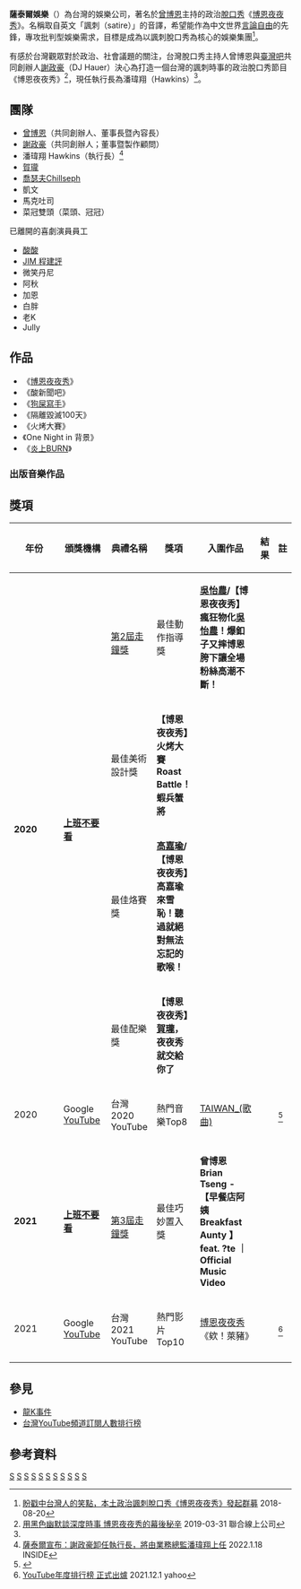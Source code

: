 {{Infobox company
| name = 薩泰爾娛樂股份有限公司
| name_en = STR Network INC.
| logo = STR Network Logo.png
| logo_size = 200px
| type = [[股份有限公司|股份有限公司]]
| local_code_name = TW
| local_code = 50798810
| foundation = 2018年7月31日
| location = {{ROC-TW}}<br>[[臺北市|臺北市]][[信義區_(臺北市)|信義區]]松德路12號8樓
| key_people = 董事長：[[曾博恩|曾博恩]]<br/>執行長：[[潘瑋翔|潘瑋翔]]<br/>董事：[[謝政豪|謝政豪]]<br/>董事：[[劉忻怡|劉忻怡]]<br/>監察人：[[鄭晴元|鄭晴元]]
| industry = [[新媒體|網路媒體業]]、[[多频道网络|多頻道聯播網]]
| products = 
| capital = {{Currency|6500000|TWD}}
| assets = {{Currency|6500000|TWD}}
| homepage = {{URL|www.strnetwork.cc}}
| founder = {{unbulleted list|[[謝政豪|謝政豪]]|[[曾博恩|曾博恩]]}}
}}
{{Infobox YouTube personality
| name               = 薩泰爾娛樂<br>STR Network
| channels           = [https://www.youtube.com/channel/UCDrswN-SqWh7Kii62h9aXGA STR Network]
| creator            = [[謝政豪|謝政豪]]<BR>[[曾博恩|曾博恩]]
| years_active       = 2018年—
| genre              = 喜劇、政治嘲諷
| subscribers        = 1,410,000
| subscriber_date    = 2021年10月11日
| views              = 378,938,921次
| view_date          = 2021年10月11日
| silver_button      = yes
| silver_year        = 2018
| gold_button        = yes
| gold_year          = 2019
| diamond_button     = no
| diamond_year       = 
| ruby_button        = no
| ruby_year          = 
| stats_update       = 2021年2月1日
| extra_information  = 
|location={{TWN}}|channel_website=[https://www.strnetwork.cc www.strnetwork.cc]}}

'''薩泰爾娛樂'''（{{lang-en|STR Network}}）為台灣的娛樂公司，著名於[[曾博恩|曾博恩]]主持的政治[[談話節目|脫口秀]]《[[博恩夜夜秀|博恩夜夜秀]]》。名稱取自英文「諷刺（satire）」的音譯，希望能作為中文世界[[言論自由|言論自由]]的先鋒，專攻批判型娛樂需求，目標是成為以諷刺脫口秀為核心的娛樂集團<ref>[https://www.bnext.com.tw/article/50295/the-night-night-show 盼戳中台灣人的笑點，本土政治諷刺脫口秀《博恩夜夜秀》發起群募] {{Wayback|url=https://www.bnext.com.tw/article/50295/the-night-night-show |date=20190324162522 }} 2018-08-20</ref>。

有感於台灣觀眾對於政治、社會議題的關注，台灣脫口秀主持人曾博恩與[[臺灣吧|臺灣吧]]共同創辦人[[謝政豪|謝政豪]]（DJ Hauer）決心為打造一個台灣的諷刺時事的政治脫口秀節目《博恩夜夜秀》<ref>[https://ubrand.udn.com/ubrand/story/11817/3730451 用黑色幽默談深度時事 博恩夜夜秀的幕後秘辛] 2019-03-31 聯合線上公司</REF>，現任執行長為潘瑋翔（Hawkins）<ref name=":0" />。

==團隊==
*[[曾博恩|曾博恩]]（共同創辦人、董事長暨內容長）
*[[謝政豪|謝政豪]]（共同創辦人；董事暨製作顧問）
*潘瑋翔 Hawkins（執行長）<ref name=":0">[https://www.inside.com.tw/article/26400-str-network-ceo 薩泰爾宣布：謝政豪卸任執行長，將由業務總監潘瑋翔上任] 2022.1.18 INSIDE</ref>
*[[賀瓏|賀瓏]]
*[[喬瑟夫Chillseph|喬瑟夫Chillseph]]
*凱文
*馬克吐司
*菜冠雙頭（菜頭、冠冠）



;已離開的喜劇演員員工
*[[酸酸|酸酸]]
*[[程建評|JIM 程建評]] 
*微笑丹尼
*阿秋
*加恩
*白胖
*老K
*Jully

==作品==
*《[[博恩夜夜秀|博恩夜夜秀]]》
*《酸新聞吧》
*《[[狗屎寫手|狗屎寫手]]》
*《隔離毀滅100天》
*《火烤大賽》
*《One Night in 背景》
*《[[炎上BURN|炎上BURN]]》

=== 出版音樂作品 ===
{{Tracklist
| longnote_column = yes
| music_credits = yes
| lyrics_credits = yes
| arranger_credits = yes
| producer_credits = yes
| title1 = [[武漢肺炎_(歌曲)|武漢肺炎]]<br>Wuhan Coronavirus 
| lyrics1 = 賀瓏<br>老K<br>喬瑟夫
| arranger1 = DJ Hauer
| producer1 = DJ Hauer
| longnote1 = 發行日期：2020年2月27日<br>音樂錄影帶特別演出：[[曾博恩|曾博恩]]
| length1 = 3:57
| title2 = [[TAIWAN_(歌曲)|TAIWAN]]
| lyrics2 = 曾博恩
| arranger2 = DJ Hauer
| producer2 = DJ Hauer<br>廖子寧
| longnote2 = 發行日期：2020年5月15日<br>音樂錄影帶特別演出：郭書廷、老K、白胖、[[賀瓏|賀瓏]]、喬瑟夫
| length2 = 3:28
| title3 = [[早餐店阿姨|早餐店阿姨]]<br>Breakfast Aunty
| lyrics3= 曾博恩
| arranger3 = Hawkins Pan
| producer3 = Tower da Funkmasta 陶逸群
| longnote3 = 發行日期：2020年6月26日<br>音樂錄影帶特別演出：[[涵冷娜|涵冷娜]]
| length3 = 3:16
| title4 = [[我怕練太壯|我怕練太壯]]
| lyrics4= 曾博恩
| arranger4 = DJ Hauer
| producer4 = 洪邦傑 Bon Hung
| longnote4 = 發行日期：2020年9月18日<br>音樂錄影帶特別演出：[[陳之漢|陳之漢]]
| length4 = 3:16
| title5 = [[隔離歌|隔離歌]]<br>Mr. Quarantine
| lyrics5= [[賀瓏|賀瓏]]<br>老K<br>[[喬瑟夫Chillseph|喬瑟夫]] 
| arranger5 = 王俊傑
| producer5 = 
| longnote5 = 發行日期：2020年10月10日<br>音樂錄影帶特別演出：[[賀瓏|賀瓏]] / 老K / [[喬瑟夫Chillseph|喬瑟夫]] 
| length5 = 3:33
| title6 = [[人生外掛|人生外掛]]<br>Life Hacks
| lyrics6= 曾博恩
| arranger6 = 曾博恩<br>陳小律
| producer6 = 
| longnote6 = 發行日期：2020年12月3日<br>音樂錄影帶特別演出：[[賀瓏|賀瓏]] / 老K / [[喬瑟夫Chillseph|喬瑟夫]] / 菜頭 / 冠冠 / 馬克吐司 / 多多
| length6 = 4:00
| title7 = [[保持胎哥|保持胎哥]]
| lyrics7= STR Network<br>[[呂士軒|呂士軒]]
| arranger7 = SJIN
| producer7 = 呂士軒<br>SJIN
| longnote7 = 發行日期: 2021年1月29日<br>音樂錄影帶特別演出: [[邰智源|邰智源]]/呂士軒
| length7 = 3:08
| title8 = [[阿媽我真的吃飽了|阿媽我真的吃飽了]]
| lyrics8= 曾博恩
| arranger8 = 張恆銘
| producer8 = 張恆銘
| longnote8 = 發行日期: 2021年2月10日<br>音樂錄影帶特別演出: [[阿達|阿達]]/ [[喬瑟夫Chillseph|喬瑟夫]] 
| length8 = 5:05
| title9 = [[妹妹防護隊|妹妹防護隊]]
| lyrics9= 曾博恩
| arranger9 = 馬可賴
| producer9 = 馬可賴
| longnote9 = 發行日期: 2021年5月29日<br>音樂錄影帶特別演出: [[金魚腦|金魚腦]]/[[馬克吐司|馬克吐司]]/[[菜頭|菜頭]]/[[韋喆|韋喆]] 
| length9 = 3:50
}}

== 獎項 ==

{| class="wikitable" style="width:90%; text-align:center;"
! width="5%" | 年份
! width="20%" |頒獎機構 
! width="15%" | 典禮名稱
! width="18%" | 獎項
! width="32%" | 入圍作品
! width="5%" | 結果
! width="5%" | 註
|-
| rowspan="4" |'''2020'''|| rowspan="4" |'''[[上班不要看|上班不要看]]''' ||rowspan='4' | {{ROC-TW}}<br/>[[第2屆走鐘獎|第2屆走鐘獎]] || 最佳動作指導獎  || '''[[吳怡農|吳怡農]]/【博恩夜夜秀】瘋狂物化[[吳怡農|吳怡農]]！爆釦子又摔博恩胯下讓全場粉絲高潮不斷！''' || {{nom}} ||
|-
| 最佳美術設計獎||'''	【博恩夜夜秀】火烤大賽 Roast Battle！蝦兵蟹將'''|| {{nom}} ||
|-
| 最佳烙賽獎||'''[[高嘉瑜|高嘉瑜]]/【博恩夜夜秀】高嘉瑜來雪恥！聽過就絕對無法忘記的歌喉！'''|| {{nom}} ||
|-
| 最佳配樂獎||'''【博恩夜夜秀】[[賀瓏|賀瓏]]，夜夜秀就交給你了'''|| {{won}} ||
|-
| 2020 ||  Google [[YouTube|YouTube]] || 台灣2020 YouTube  || 熱門音樂Top8 || [[TAIWAN_(歌曲)|TAIWAN_(歌曲)]] || {{won}} || <ref>{{cite news|author= 吳佳穎|title=2020台灣YouTube排行榜出爐！第一名超意外|url=https://finance.ettoday.net/news/1868143|accessdate=2020-12-03|newspaper=《[[ETtoday新聞雲|ETtoday新聞雲]]》 |date=2021-01-19}}</ref>
|-
|'''2021'''||'''[[上班不要看|上班不要看]]''' || {{ROC-TW}}<br/>[[第3屆走鐘獎|第3屆走鐘獎]]  || 最佳巧妙置入獎||'''曾博恩 Brian Tseng -【早餐店阿姨 Breakfast Aunty 】 feat. ?te ｜ Official Music Video'''|| {{nom}} ||
|-
| 2021 ||  Google [[YouTube|YouTube]] || 台灣2021 YouTube  || 熱門影片Top10 || [[博恩夜夜秀|博恩夜夜秀]]《欸！萊豬》|| {{won}} || <ref>[https://tw.stock.yahoo.com/news/youtube%E5%B9%B4%E5%BA%A6%E6%8E%92%E8%A1%8C%E6%A6%9C-%E6%AD%A3%E5%BC%8F%E5%87%BA%E7%88%90-031634436.html YouTube年度排行榜 正式出爐] 2021.12.1 yahoo</ref>
|-
|}

== 參見 ==
* [[龍K事件|龍K事件]]
* [[台灣YouTube頻道訂閱人數排行榜|台灣YouTube頻道訂閱人數排行榜]]

== 參考資料 ==
{{reflist}}
{{臺灣YouTuber公司}}
{{Portal bar|臺灣|臺北|網際網路|音樂|人物|媒體|企業}}
[[Category:2018年台湾建立|S]]
[[Category:2018年成立的團體|S]]
[[Category:2018年成立的公司|S]]
[[Category:臺灣網路創作者公司|S]]
[[Category:臺灣團體YouTuber|S]]
[[Category:台灣YouTube頻道|S]]
[[Category:總部位於臺北市信義區的工商業機構|S]]
[[Category:薩泰爾娛樂|S]]
[[Category:曾博恩|S]]
[[Category:謝政豪|S]]
[[Category:走鐘獎獲得者|S]]